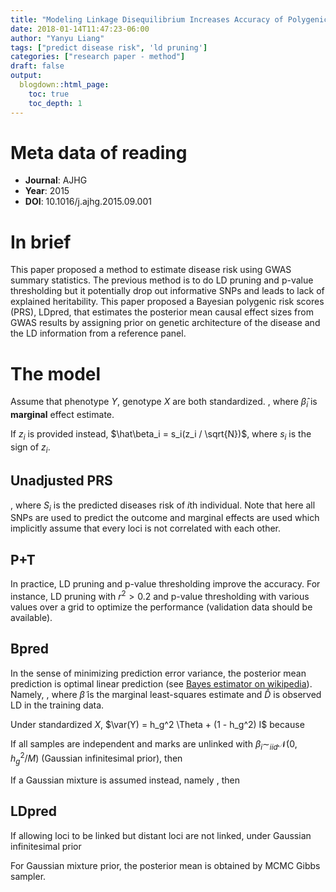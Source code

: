 ```yaml
---
title: "Modeling Linkage Disequilibrium Increases Accuracy of Polygenic Risk Scores"
date: 2018-01-14T11:47:23-06:00
author: "Yanyu Liang"
tags: ["predict disease risk", 'ld pruning']
categories: ["research paper - method"]
draft: false
output:
  blogdown::html_page:
    toc: true
    toc_depth: 1
---
```


# Meta data of reading

* **Journal**: AJHG
* **Year**: 2015
* **DOI**: 10.1016/j.ajhg.2015.09.001

$$
\newcommand\E{\text{E}}
\newcommand\var{\text{Var}}
$$

# In brief

This paper proposed a method to estimate disease risk using GWAS summary statistics. The previous method is to do LD pruning and p-value thresholding but it potentially drop out informative SNPs and leads to lack of explained heritability. This paper proposed a Bayesian polygenic risk scores (PRS), LDpred, that estimates the posterior mean causal effect sizes from GWAS results by assigning prior on genetic architecture of the disease and the LD information from a reference panel.

# The model

Assume that phenotype $Y$, genotype $X$ are both standardized.
\begin{align*}
  Y &= \sum_{i = 1}^M X_i \beta_i + \epsilon \\
  \hat\beta_i &= X_i' Y / N
\end{align*}
, where $\hat\beta_i$ is **marginal** effect estimate.

If $z_i$ is provided instead, $\hat\beta_i = s_i(z_i / \sqrt{N})$, where $s_i$ is the sign of $z_i$.

## Unadjusted PRS

\begin{align*}
  S_i &= \sum_{j = 1}^M X_{ji} \hat\beta_j
\end{align*}
, where $S_i$ is the predicted diseases risk of $i$th individual. Note that here all SNPs are used to predict the outcome and marginal effects are used which implicitly assume that every loci is not correlated with each other.

## P+T

In practice, LD pruning and p-value thresholding improve the accuracy. For instance, LD pruning with $r^2 > 0.2$ and p-value thresholding with various values over a grid to optimize the performance (validation data should be available).

## Bpred

In the sense of minimizing prediction error variance, the posterior mean prediction is optimal linear prediction (see [Bayes estimator on wikipedia](https://en.wikipedia.org/wiki/Bayes_estimator#Minimum_mean_square_error_estimation)). Namely,
\begin{align}
  \E(Y | \tilde\beta, \hat{D}) &= \sum_{i = 1}^M X_i' \E(\beta_i | \tilde\beta, \hat{D}) \label{eq:posterior-mean-estimate}
\end{align}
, where $\tilde\beta$ is the marginal least-squares estimate and $\hat{D}$ is observed LD in the training data.

Under standardized $X$, $\var(Y) = h_g^2 \Theta + (1 - h_g^2) I$ because
\begin{align*}
  \var(Y) &:= \var_{\beta, \epsilon}(Y) \\
  &= \var_{\beta, \epsilon}(X\beta + \epsilon) \\
  &= \var_{\beta}(X\beta) + \var_{\epsilon}(\epsilon) \quad \text{, since $\beta$, $\epsilon$ are independent} \\
  &= h_g^2 (XX' / M) + (1 - h_g^2) I \quad\text{, here it seems that one assumption is $\beta$ iid}\\
  &= h_g^2 \Theta + (1 - h_g^2) I
\end{align*}

If all samples are independent and marks are unlinked with $\beta_i \sim_{iid} \mathcal{N}(0, h_g^2 / M)$ (Gaussian infinitesimal prior), then
\begin{align*}
  \E(\beta_i | \tilde{\beta}) &= \E(\beta_i | \tilde\beta_i) = \frac{h_g^2}{h_g^2 + M / N} \tilde\beta_i \\
  \text{cor}(\hat{Y}_\text{PRS}, Y) &= \frac{h_g^2}{h_g^2 + M / N} h_g^2
\end{align*}

If a Gaussian mixture is assumed instead, namely
\begin{align*}
  \beta_i &\sim \begin{cases} \mathcal{N}(0, h_g^2 / (h_g^2 + Mp/N)) & \text{prob } p \\ 0 & \text{prob } (1 - p)\end{cases}$)
\end{align*}
, then
\begin{align*}
  \E(\beta_i | \tilde\beta) &= \frac{h_g^2}{h_g^2 + Mp / N} \bar{p}_i \tilde\beta_i
\end{align*}

## LDpred

If allowing loci to be linked but distant loci are not linked, under Gaussian infinitesimal prior
\begin{align*}
  \E(\beta^l | \tilde\beta^l, D) &\approx (\frac{M}{Nh_g^2}I + D_l)^{-1} \tilde\beta^l
\end{align*}

For Gaussian mixture prior, the posterior mean is obtained by MCMC Gibbs sampler.
